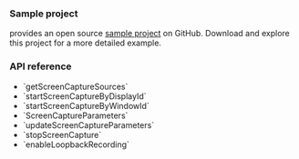 <PlatformWrapper platform="electron">

### Sample project

<Vg k="COMPANY" /> provides an open source <Vpl k="NAME" /> [sample project](https://github.com/AgoraIO-Extensions/Electron-SDK/blob/main/example/src/renderer/examples/advanced/ScreenShare/ScreenShare.tsx) on GitHub. Download and explore this project for a more detailed example.

### API reference

- <Link to="{{Global.API_REF_ELECTRON_ROOT}}/class_irtcengine.html#api_irtcengine_getscreencapturesources">`getScreenCaptureSources`</Link>

- <Link to="{{Global.API_REF_ELECTRON_ROOT}}/class_irtcengine.html#api_irtcengine_startscreencapturebydisplayid">`startScreenCaptureByDisplayId`</Link>

- <Link to="{{Global.API_REF_ELECTRON_ROOT}}/class_irtcengine.html#api_irtcengine_startscreencapturebywindowid">`startScreenCaptureByWindowId`</Link>

- <Link to="{{Global.API_REF_ELECTRON_ROOT}}/class_screencaptureparameters.html">`ScreenCaptureParameters`</Link>

- <Link to="{{Global.API_REF_ELECTRON_ROOT}}/class_irtcengine.html#api_irtcengine_updatescreencaptureparameters">`updateScreenCaptureParameters`</Link>

- <Link to="{{Global.API_REF_ELECTRON_ROOT}}/class_irtcengine.html#api_irtcengine_stopscreencapture">`stopScreenCapture`</Link>

- <Link to="{{Global.API_REF_ELECTRON_ROOT}}/class_irtcengine.html#api_irtcengine_enableloopbackrecording">`enableLoopbackRecording`</Link>

</PlatformWrapper>
